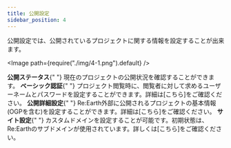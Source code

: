 ```yaml
---
title: 公開設定
sidebar_position: 4
---
```


公開設定では、公開されているプロジェクトに関する情報を設定することが出来ます。

<Image path={require("./img/4-1.png").default} />

<Order>
  <List>
    <strong>公開ステータス</strong>{" "}
    現在のプロジェクトの公開状況を確認することができます。
  </List>
  <List>
    <strong>ベーシック認証</strong>{" "}
    プロジェクト閲覧時に、閲覧者に対して求めるユーザーネームとパスワードを設定することができます。詳細は[こちら]をご確認ください。
  </List>
  <List>
    <strong>公開詳細設定</strong>{" "}
    Re:Earth外部に公開されるプロジェクトの基本情報(OGPを含む)を設定することができます。詳細は[こちら]をご確認ください。
  </List>
  <List>
    <strong>サイト設定</strong>{" "}
    カスタムドメインを設定することが可能です。初期状態は、Re:Earthのサブドメインが使用されています。詳しくは[こちら]をご確認ください。
  </List>
</Order>

